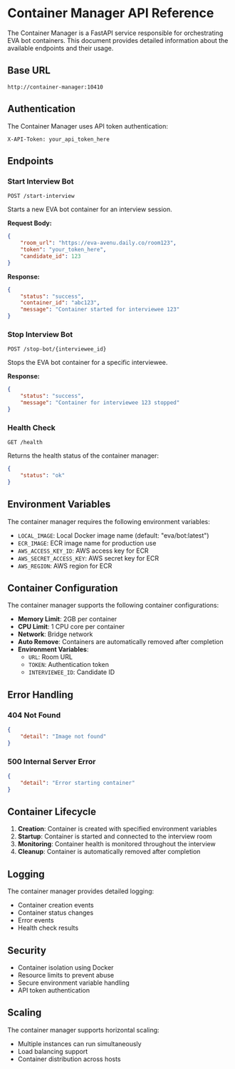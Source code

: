 # Container Manager API Reference

The Container Manager is a FastAPI service responsible for orchestrating EVA bot containers. This document provides detailed information about the available endpoints and their usage.

## Base URL

```
http://container-manager:10410
```

## Authentication

The Container Manager uses API token authentication:

```http
X-API-Token: your_api_token_here
```

## Endpoints

### Start Interview Bot

```http
POST /start-interview
```

Starts a new EVA bot container for an interview session.

**Request Body:**
```json
{
    "room_url": "https://eva-avenu.daily.co/room123",
    "token": "your_token_here",
    "candidate_id": 123
}
```

**Response:**
```json
{
    "status": "success",
    "container_id": "abc123",
    "message": "Container started for interviewee 123"
}
```

### Stop Interview Bot

```http
POST /stop-bot/{interviewee_id}
```

Stops the EVA bot container for a specific interviewee.

**Response:**
```json
{
    "status": "success",
    "message": "Container for interviewee 123 stopped"
}
```

### Health Check

```http
GET /health
```

Returns the health status of the container manager:

```json
{
    "status": "ok"
}
```

## Environment Variables

The container manager requires the following environment variables:

- `LOCAL_IMAGE`: Local Docker image name (default: "eva/bot:latest")
- `ECR_IMAGE`: ECR image name for production use
- `AWS_ACCESS_KEY_ID`: AWS access key for ECR
- `AWS_SECRET_ACCESS_KEY`: AWS secret key for ECR
- `AWS_REGION`: AWS region for ECR

## Container Configuration

The container manager supports the following container configurations:

- **Memory Limit**: 2GB per container
- **CPU Limit**: 1 CPU core per container
- **Network**: Bridge network
- **Auto Remove**: Containers are automatically removed after completion
- **Environment Variables**:
  - `URL`: Room URL
  - `TOKEN`: Authentication token
  - `INTERVIEWEE_ID`: Candidate ID

## Error Handling

### 404 Not Found
```json
{
    "detail": "Image not found"
}
```

### 500 Internal Server Error
```json
{
    "detail": "Error starting container"
}
```

## Container Lifecycle

1. **Creation**: Container is created with specified environment variables
2. **Startup**: Container is started and connected to the interview room
3. **Monitoring**: Container health is monitored throughout the interview
4. **Cleanup**: Container is automatically removed after completion

## Logging

The container manager provides detailed logging:

- Container creation events
- Container status changes
- Error events
- Health check results

## Security

- Container isolation using Docker
- Resource limits to prevent abuse
- Secure environment variable handling
- API token authentication

## Scaling

The container manager supports horizontal scaling:

- Multiple instances can run simultaneously
- Load balancing support
- Container distribution across hosts 